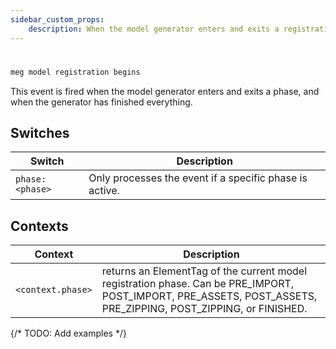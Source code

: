 ```yaml
---
sidebar_custom_props:
    description: When the model generator enters and exits a registration phase, and when the generator has finished everything.
---
```

#
```js
meg model registration begins
```

This event is fired when the model generator enters and exits a phase, and when the generator has finished everything.

## Switches

| Switch          | Description                                             |
| --------------- | ------------------------------------------------------- |
| `phase:<phase>` | Only processes the event if a specific phase is active. |

## Contexts

| Context           | Description                                                                                                                                                     |
| ----------------- | --------------------------------------------------------------------------------------------------------------------------------------------------------------- |
| `<context.phase>` | returns an ElementTag of the current model registration phase. Can be PRE_IMPORT, POST_IMPORT, PRE_ASSETS, POST_ASSETS, PRE_ZIPPING, POST_ZIPPING, or FINISHED. |

{/*
TODO: Add examples
*/}
